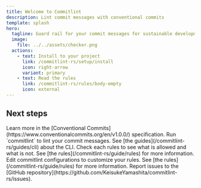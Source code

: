 ```yaml
---
title: Welcome to Commitlint
description: Lint commit messages with conventional commits
template: splash
hero:
  tagline: Guard rail for your commit messages for sustainable development
  image:
    file: ../../assets/checker.png
  actions:
    - text: Install to your project
      link: /commitlint-rs/setup/install
      icon: right-arrow
      variant: primary
    - text: Read the rules
      link: /commitlint-rs/rules/body-empty
      icon: external
---
```



## Next steps

<CardGrid stagger>
  <Card title="Understand Conventional Commits" icon="open-book">
    Learn more in the [Conventional
    Commits](https://www.conventionalcommits.org/en/v1.0.0/) specification.
  </Card>
  <Card title="Run the lint" icon="rocket">
    Run `commitlint` to lint your commit messages. See [the
    guides](/commitlint-rs/guides/cli) about the CLI.
  </Card>
  <Card title="Check the Rules" icon="add-document">
    Check each rules to see what is allowed and what is not. See [the
    rules](/commitlint-rs/guide/rules) for more information.
  </Card>
  <Card title="Customize your rules" icon="setting">
    Edit commitlint configurations to customize your rules. See [the
    rules](/commitlint-rs/guide/rules) for more information.
  </Card>
  <Card title="Report issues" icon="error">
    Report issues to the [GitHub
    repository](https://github.com/KeisukeYamashita/commitlint-rs/issues).
  </Card>
</CardGrid>
